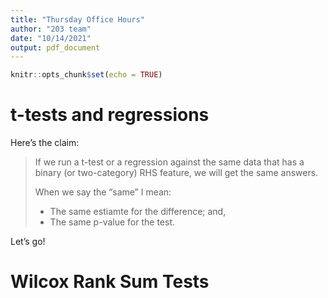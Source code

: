 ```yaml
---
title: "Thursday Office Hours"
author: "203 team"
date: "10/14/2021"
output: pdf_document
---
```


```r
knitr::opts_chunk$set(echo = TRUE)
```

# t-tests and regressions 

Here's the claim: 

> If we run a t-test or a regression against the same data that has a binary (or two-category) RHS feature, we will get the same answers. 
> 
> When we say the "same" I mean: 
> 
> - The same estiamte for the difference; and,
> - The same p-value for the test. 

Let's go! 

# Wilcox Rank Sum Tests 

